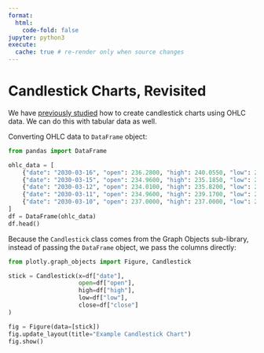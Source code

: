 ```yaml
---
format:
  html:
    code-fold: false
jupyter: python3
execute:
  cache: true # re-render only when source changes
---
```


# Candlestick Charts, Revisited

We have [previously studied](https://prof-rossetti.github.io/intro-software-dev-python-book/notes/dataviz/candlesticks.html) how to create candlestick charts using OHLC data. We can do this with tabular data as well.

Converting OHLC data to `DataFrame` object:

```python
from pandas import DataFrame

ohlc_data = [
    {"date": "2030-03-16", "open": 236.2800, "high": 240.0550, "low": 235.9400, "close": 237.7100, "volume": 28092196},
    {"date": "2030-03-15", "open": 234.9600, "high": 235.1850, "low": 231.8100, "close": 234.8100, "volume": 26042669},
    {"date": "2030-03-12", "open": 234.0100, "high": 235.8200, "low": 233.2300, "close": 235.7500, "volume": 22653662},
    {"date": "2030-03-11", "open": 234.9600, "high": 239.1700, "low": 234.3100, "close": 237.1300, "volume": 29907586},
    {"date": "2030-03-10", "open": 237.0000, "high": 237.0000, "low": 232.0400, "close": 232.4200, "volume": 29746812}
]
df = DataFrame(ohlc_data)
df.head()
```

Because the `Candlestick` class comes from the Graph Objects sub-library, instead of passing the `DataFrame` object, we pass the columns directly:

```python
from plotly.graph_objects import Figure, Candlestick

stick = Candlestick(x=df["date"],
                    open=df["open"],
                    high=df["high"],
                    low=df["low"],
                    close=df["close"]
)

fig = Figure(data=[stick])
fig.update_layout(title="Example Candlestick Chart")
fig.show()
```
